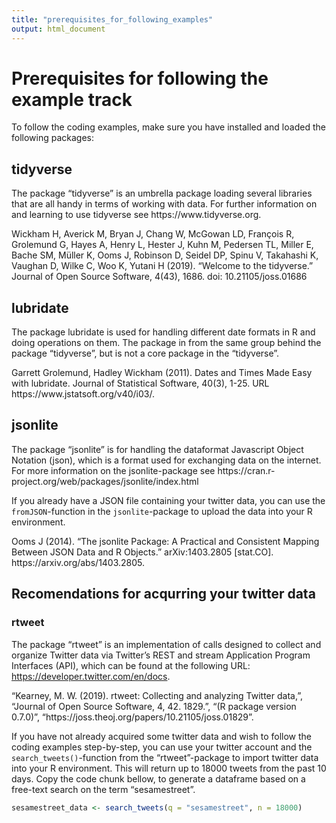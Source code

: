 ---
title: "prerequisites_for_following_examples"
output: html_document
---

# Prerequisites for following the example track

To follow the coding examples, make sure you have installed and loaded the following packages:

## tidyverse
The package "tidyverse" is an umbrella package loading several libraries that are all handy in terms of working with data. For further information on and learning to use tidyverse see https://www.tidyverse.org. 

Wickham H, Averick M, Bryan J, Chang W, McGowan LD, François R, Grolemund G, Hayes A, Henry L, Hester J, Kuhn M, Pedersen TL, Miller E, Bache SM, Müller K, Ooms J, Robinson D, Seidel DP, Spinu V, Takahashi K, Vaughan D, Wilke C, Woo K, Yutani H (2019). “Welcome to the tidyverse.” Journal of Open Source Software, 4(43), 1686. doi: 10.21105/joss.01686


## lubridate
The package lubridate is used for handling different date formats in R and doing operations on them. The package in from the same group behind the package "tidyverse", but is not a core package in the "tidyverse". 

Garrett Grolemund, Hadley Wickham (2011). Dates and Times Made Easy with lubridate. Journal of Statistical Software, 40(3), 1-25. URL https://www.jstatsoft.org/v40/i03/.

## jsonlite
The package "jsonlite" is for handling the dataformat Javascript Object Notation (json), which is a format used for exchanging data on the internet. For more information on the jsonlite-package see https://cran.r-project.org/web/packages/jsonlite/index.html

If you already have a JSON file containing your twitter data, you can use the `fromJSON`-function in the `jsonlite`-package to upload the data into your R environment.

Ooms J (2014). “The jsonlite Package: A Practical and Consistent Mapping Between JSON Data and R Objects.” arXiv:1403.2805 [stat.CO]. https://arxiv.org/abs/1403.2805.

## Recomendations for acqurring your twitter data

### rtweet
The package "rtweet" is an implementation of calls designed to collect and organize Twitter data via Twitter's REST and stream Application Program Interfaces (API), which can be found at the following URL:
    <https://developer.twitter.com/en/docs>.

"Kearney, M. W. (2019). rtweet: Collecting and analyzing Twitter data,", "Journal of Open Source Software, 4, 42. 1829.", "(R package version 0.7.0)", "https://joss.theoj.org/papers/10.21105/joss.01829".

If you have not already acquired some twitter data and wish to follow the coding examples step-by-step, you can use your twitter account and the `search_tweets()`-function from the "rtweet"-package to import twitter data into your R environment. This will return up to 18000 tweets from the past 10 days. Copy the code chunk bellow, to generate a dataframe based on a free-text search on the term "sesamestreet".

```{r}
sesamestreet_data <- search_tweets(q = "sesamestreet", n = 18000)
```
